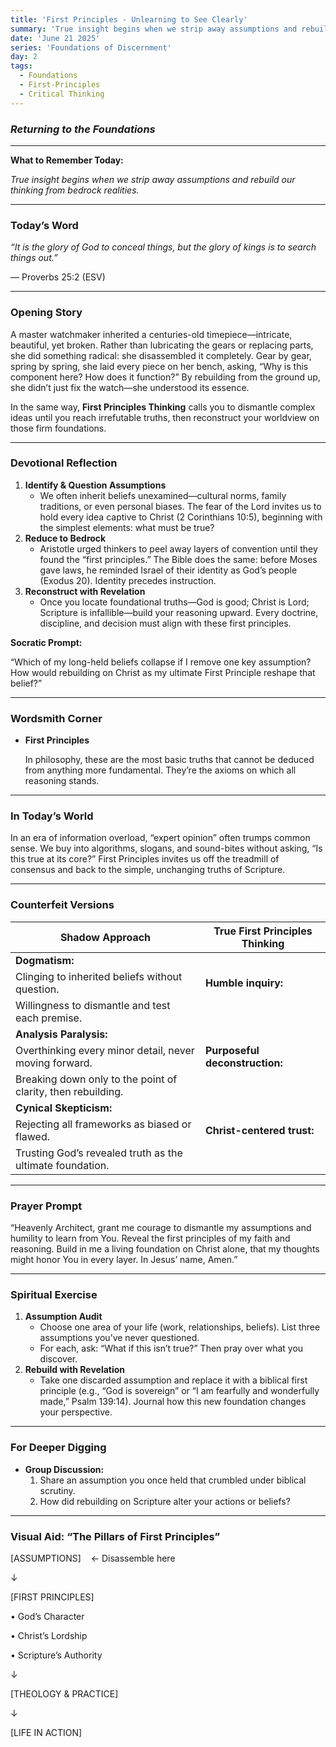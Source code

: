 ```yaml
---
title: 'First Principles - Unlearning to See Clearly'
summary: 'True insight begins when we strip away assumptions and rebuild our thinking from bedrock realities.'
date: 'June 21 2025'
series: 'Foundations of Discernment'
day: 2
tags:
  - Foundations
  - First-Principles
  - Critical Thinking
---
```


### ***Returning to the Foundations***

---

**What to Remember Today:**

*True insight begins when we strip away assumptions and rebuild our thinking from bedrock realities.*

---

### **Today’s Word**

*“It is the glory of God to conceal things, but the glory of kings is to search things out.”*

— Proverbs 25:2 (ESV)

---

### **Opening Story**

A master watchmaker inherited a centuries-old timepiece—intricate, beautiful, yet broken. Rather than lubricating the gears or replacing parts, she did something radical: she disassembled it completely. Gear by gear, spring by spring, she laid every piece on her bench, asking, “Why is this component here? How does it function?” By rebuilding from the ground up, she didn’t just fix the watch—she understood its essence.

In the same way, **First Principles Thinking** calls you to dismantle complex ideas until you reach irrefutable truths, then reconstruct your worldview on those firm foundations.

---

### **Devotional Reflection**

1. **Identify & Question Assumptions**
    - We often inherit beliefs unexamined—cultural norms, family traditions, or even personal biases. The fear of the Lord invites us to hold every idea captive to Christ (2 Corinthians 10:5), beginning with the simplest elements: what must be true?
2. **Reduce to Bedrock**
    - Aristotle urged thinkers to peel away layers of convention until they found the “first principles.” The Bible does the same: before Moses gave laws, he reminded Israel of their identity as God’s people (Exodus 20). Identity precedes instruction.
3. **Reconstruct with Revelation**
    - Once you locate foundational truths—God is good; Christ is Lord; Scripture is infallible—build your reasoning upward. Every doctrine, discipline, and decision must align with these first principles.

**Socratic Prompt:**

“Which of my long-held beliefs collapse if I remove one key assumption? How would rebuilding on Christ as my ultimate First Principle reshape that belief?”

---

### **Wordsmith Corner**

- **First Principles**
    
    In philosophy, these are the most basic truths that cannot be deduced from anything more fundamental. They’re the axioms on which all reasoning stands.
    

---

### **In Today’s World**

In an era of information overload, “expert opinion” often trumps common sense. We buy into algorithms, slogans, and sound-bites without asking, “Is this true at its core?” First Principles invites us off the treadmill of consensus and back to the simple, unchanging truths of Scripture.

---

### **Counterfeit Versions**

| Shadow Approach | True First Principles Thinking |
| --- | --- |
| **Dogmatism:** 
Clinging to inherited beliefs without question. | **Humble inquiry:** 
Willingness to dismantle and test each premise. |
| **Analysis Paralysis:** 
Overthinking every minor detail, never moving forward. | **Purposeful deconstruction:** 
Breaking down only to the point of clarity, then rebuilding. |
| **Cynical Skepticism:** 
Rejecting all frameworks as biased or flawed. | **Christ-centered trust:** 
Trusting God’s revealed truth as the ultimate foundation. |

---

### **Prayer Prompt**

“Heavenly Architect, grant me courage to dismantle my assumptions and humility to learn from You. Reveal the first principles of my faith and reasoning. Build in me a living foundation on Christ alone, that my thoughts might honor You in every layer. In Jesus’ name, Amen.”

---

### **Spiritual Exercise**

1. **Assumption Audit**
    - Choose one area of your life (work, relationships, beliefs). List three assumptions you’ve never questioned.
    - For each, ask: “What if this isn’t true?” Then pray over what you discover.
2. **Rebuild with Revelation**
    - Take one discarded assumption and replace it with a biblical first principle (e.g., “God is sovereign” or “I am fearfully and wonderfully made,” Psalm 139:14). Journal how this new foundation changes your perspective.

---

### **For Deeper Digging**

- **Group Discussion:**
    1. Share an assumption you once held that crumbled under biblical scrutiny.
    2. How did rebuilding on Scripture alter your actions or beliefs?

---

### **Visual Aid: “The Pillars of First Principles”**

[ASSUMPTIONS]    ← Disassemble here

↓

[FIRST PRINCIPLES]

• God’s Character

• Christ’s Lordship

• Scripture’s Authority

↓

[THEOLOGY & PRACTICE]

↓

[LIFE IN ACTION]
